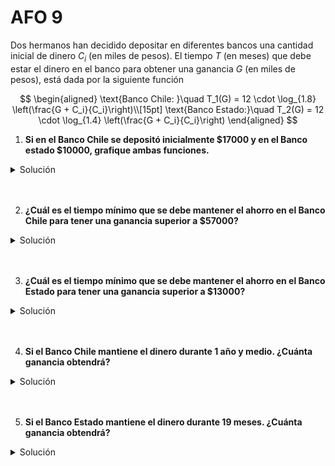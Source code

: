 # AFO 9

Dos hermanos han decidido depositar en diferentes bancos una cantidad inicial de dinero $C_i$ (en miles de pesos). El tiempo $T$ (en meses) que debe estar el dinero en el banco para obtener una ganancia $G$ (en miles de pesos), está dada por la siguiente función

$$
\begin{aligned}
    \text{Banco Chile: }\quad T_1(G) = 12 \cdot \log_{1.8} \left(\frac{G + C_i}{C_i}\right)\\[15pt]
    \text{Banco Estado:}\quad T_2(G) = 12 \cdot \log_{1.4} \left(\frac{G + C_i}{C_i}\right)
\end{aligned}
$$

1. **Si en el Banco Chile se depositó inicialmente \$17000 y en el Banco estado \$10000, grafique ambas funciones.**

<details>
    <summary>Solución</summary>
<br/>
<img
	src="/inacap/mvfm01/images/fig57.png"
	style={{ display: 'block', margin: '0 auto', width:'45%'}}
/>
<br/>

<img
	src="/inacap/mvfm01/images/fig58.svg"
	style={{ display: 'block', margin: '0 auto', width:'100%'}}
/>
<br/>
</details><br/><br/>

2. **¿Cuál es el tiempo mínimo que se debe mantener el ahorro en el Banco Chile para tener una ganancia superior a \$57000?**

<details>
    <summary>Solución</summary>

<img
	src="/inacap/mvfm01/images/fig59.png"
	style={{ display: 'block', margin: '0 auto', width:'40%'}}
/>
<br/>

El tiempo mínimo de ahorro en Banco Chile es de $31$ meses para tener una ganancia superior a \$57000
</details><br/><br/>

3. **¿Cuál es el tiempo mínimo que se debe mantener el ahorro en el Banco Estado para tener una ganancia superior a \$13000?**

<details>
    <summary>Solución</summary>
<img
	src="/inacap/mvfm01/images/fig60.png"
	style={{ display: 'block', margin: '0 auto', width:'40%'}}
/>
<br/>

El tiempo mínimo de ahorro en Banco Estado es de $30$ meses para tener una ganancia superior a \$$13000$
</details><br/><br/>

4. **Si el Banco Chile mantiene el dinero durante 1 año y medio. ¿Cuánta ganancia obtendrá?**

<details>
    <summary>Solución</summary>
<img
	src="/inacap/mvfm01/images/fig61.png"
	style={{ display: 'block', margin: '0 auto', width:'40%'}}
/>
<br/>

Si el Banco Chile mantiene el dinero durante 1 año y medio (18 meses), se obtendrá una ganancia de \$$24054$.
</details><br/><br/>

5. **Si el Banco Estado mantiene el dinero durante 19 meses. ¿Cuánta ganancia obtendrá?**

<details>
    <summary>Solución</summary>
<img
	src="/inacap/mvfm01/images/fig62.png"
	style={{ display: 'block', margin: '0 auto', width:'40%'}}
/>
<br/>

Si el Banco Estado mantiene el dinero durante 19 meses, se obtendrá una ganancia de \$$7036$. 
</details><br/><br/>